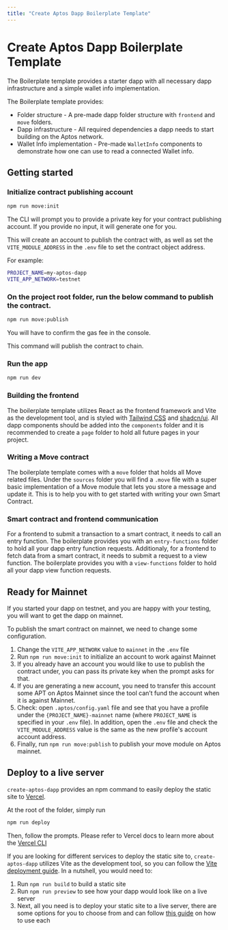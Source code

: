 ```yaml
---
title: "Create Aptos Dapp Boilerplate Template"
---
```



# Create Aptos Dapp Boilerplate Template

The Boilerplate template provides a starter dapp with all necessary dapp infrastructure and a simple wallet info implementation.

The Boilerplate template provides:

- Folder structure - A pre-made dapp folder structure with `frontend` and `move` folders.
- Dapp infrastructure - All required dependencies a dapp needs to start building on the Aptos network.
- Wallet Info implementation - Pre-made `WalletInfo` components to demonstrate how one can use to read a connected Wallet info.

## Getting started

<Steps>

### Initialize contract publishing account

```bash 
npm run move:init
```

The CLI will prompt you to provide a private key for your contract publishing account. If you provide no input, it will generate one for you.

This will create an account to publish the contract with, as well as set the `VITE_MODULE_ADDRESS` in the `.env` file to set the contract object address.

For example:
```bash filename=".env"
PROJECT_NAME=my-aptos-dapp
VITE_APP_NETWORK=testnet
```

### On the project root folder, run the below command to publish the contract.

```bash
npm run move:publish
```
<Callout type="info">
You will have to confirm the gas fee in the console.
</Callout>

This command will publish the contract to chain.

### Run the app

```bash
npm run dev
```

</Steps>

### Building the frontend

The boilerplate template utilizes React as the frontend framework and Vite as the development tool, and is styled with [Tailwind CSS](https://tailwindcss.com/) and [shadcn/ui](https://ui.shadcn.com/).
All dapp components should be added into the `components` folder and it is recommended to create a `page` folder to hold all future pages in your project.

### Writing a Move contract

The boilerplate template comes with a `move` folder that holds all Move related files. Under the `sources` folder you will find a `.move` file with a super basic implementation of a Move module that lets you store a message and update it. This is to help you with to get started with writing your own Smart Contract.

### Smart contract and frontend communication

For a frontend to submit a transaction to a smart contract, it needs to call an entry function. The boilerplate provides you with an `entry-functions` folder to hold all your dapp entry function requests.
Additionaly, for a frontend to fetch data from a smart contract, it needs to submit a request to a view function. The boilerplate provides you with a `view-functions` folder to hold all your dapp view function requests.

## Ready for Mainnet

If you started your dapp on testnet, and you are happy with your testing, you will want to get the dapp on mainnet.

To publish the smart contract on mainnet, we need to change some configuration.

1. Change the `VITE_APP_NETWORK` value to `mainnet` in the `.env` file
2. Run `npm run move:init` to initialize an account to work against Mainnet
3. If you already have an account you would like to use to publish the contract under, you can pass its private key when the prompt asks for that.
4. If you are generating a new account, you need to transfer this account some APT on Aptos Mainnet since the tool can’t fund the account when it is against Mainnet.
5. Check: open `.aptos/config.yaml` file and see that you have a profile under the `{PROJECT_NAME}-mainnet` name (where `PROJECT_NAME` is specified in your `.env` file). In addition, open the `.env` file and check the `VITE_MODULE_ADDRESS` value is the same as the new profile's account account address.
7. Finally, run `npm run move:publish` to publish your move module on Aptos mainnet.

## Deploy to a live server

`create-aptos-dapp` provides an npm command to easily deploy the static site to [Vercel](https://vercel.com/home). 

At the root of the folder, simply run 

```bash filename="Terminal"
npm run deploy
```

Then, follow the prompts. Please refer to Vercel docs to learn more about the [Vercel CLI](https://vercel.com/docs/cli)

If you are looking for different services to deploy the static site to, `create-aptos-dapp` utilizes Vite as the development tool, so you can follow the [Vite deployment guide](https://vitejs.dev/guide/static-deploy). In a nutshell, you would need to:

1. Run `npm run build` to build a static site
2. Run `npm run preview` to see how your dapp would look like on a live server
3. Next, all you need is to deploy your static site to a live server, there are some options for you to choose from and can follow [this guide](https://vitejs.dev/guide/static-deploy) on how to use each



